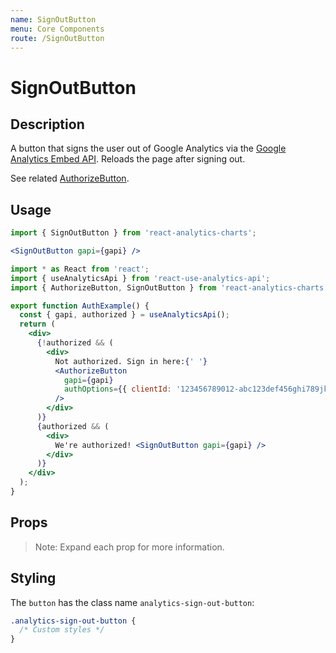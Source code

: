 ```yaml
---
name: SignOutButton
menu: Core Components
route: /SignOutButton
---
```



<h1>SignOutButton</h1>

## Description

A button that signs the user out of Google Analytics via the [Google Analytics Embed API](https://devboldly.github.io/react-use-analytics-api/). Reloads the page after signing out.

See related [AuthorizeButton](/AuthorizeButton).

## Usage

```jsx
import { SignOutButton } from 'react-analytics-charts';
```

```jsx
<SignOutButton gapi={gapi} />
```

<div style={{ border: 'solid 2px #67788a', padding: '20px' }}>
  <AuthExample />
</div>

```jsx
import * as React from 'react';
import { useAnalyticsApi } from 'react-use-analytics-api';
import { AuthorizeButton, SignOutButton } from 'react-analytics-charts';

export function AuthExample() {
  const { gapi, authorized } = useAnalyticsApi();
  return (
    <div>
      {!authorized && (
        <div>
          Not authorized. Sign in here:{' '}
          <AuthorizeButton
            gapi={gapi}
            authOptions={{ clientId: '123456789012-abc123def456ghi789jkl012mno345p.apps.googleusercontent.com' }}
          />
        </div>
      )}
      {authorized && (
        <div>
          We're authorized! <SignOutButton gapi={gapi} />
        </div>
      )}
    </div>
  );
}
```

## Props

<Props of={SignOutButton} />

> Note: Expand each prop for more information.

## Styling

The `button` has the class name `analytics-sign-out-button`:

```css
.analytics-sign-out-button {
  /* Custom styles */
}
```
